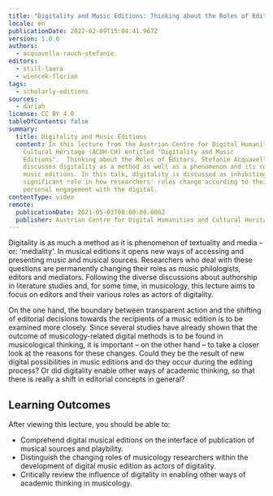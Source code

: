 ```yaml
---
title: "Digitality and Music Editions: Thinking about the Roles of Editors"
locale: en
publicationDate: 2022-02-09T15:04:41.967Z
version: 1.0.0
authors:
  - acquavella-rauch-stefanie
editors:
  - still-laura
  - wiencek-florian
tags:
  - scholarly-editions
sources:
  - dariah
license: CC BY 4.0
tableOfContents: false
summary:
  title: Digitality and Music Editions
  content: In this lecture from the Austrian Centre for Digital Humanities and
    Cultural Heritage (ACDH-CH) entitled "Digitality and Music
    Editions".  Thinking about the Roles of Editors, Stefanie Acquavella-Rauch
    discusses digitality as a method as well as a phenomenon and its role in
    music editions. In this talk, digitality is discussed as inhibiting a
    significant role in how researchers' roles change according to their
    personal engagement with the digital.
contentType: video
remote:
  publicationDate: 2021-05-03T00:00:00.000Z
  publisher: Austrian Centre for Digital Humanities and Cultural Heritage (ACDH-CH)
---
```

Digitality is as much a method as it is phenomenon of textuality and media – or: 'mediality'. In musical editions it opens new ways of accessing and presenting music and musical sources. Researchers who deal with these questions are permanently changing their roles as music philologists, editors and mediators. Following the diverse discussions about authorship in literature studies and, for some time, in musicology, this lecture aims to focus on editors and their various roles as actors of digitality.

On the one hand, the boundary between transparent action and the shifting of editorial decisions towards the recipients of a music edition is to be examined more closely. Since several studies have already shown that the outcome of musicology-related digital methods is to be found in musicological thinking, it is important – on the other hand – to take a closer look at the reasons for these changes. Could they be the result of new digital possibilities in music editions and do they occur during the editing process? Or did digitality enable other ways of academic thinking, so that there is really a shift in editorial concepts in general?

## Learning Outcomes

After viewing this lecture, you should be able to:

* Comprehend digital musical editions on the interface of publication of musical sources and playbility.
* Distinguish the changing roles of musicology researchers within the development of digital music edition as actors of digitality.
* Critically review the influence of digitality in enabling other ways of academic thinking in musicology.

<VideoCard title="Click to view" subtitle="Stefanie Aquavella-Rauch – Digitality and Music Editions: Thinking about the Roles of Editors" id="5ZDb9aQixIU" image="images/acdh-stefanie-acquavella-rauch.png" />

